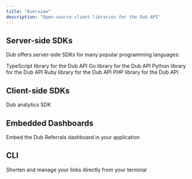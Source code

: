 ```yaml
---
title: "Overview"
description: "Open-source client libraries for the Dub API"
---
```


## Server-side SDKs

Dub offers server-side SDKs for many popular programming languages:

<CardGroup cols={2}>
  <Card title="TypeScript" icon="npm" href="/sdks/typescript">
    TypeScript library for the Dub API
  </Card>
  <Card title="Go" icon="golang" href="/sdks/go">
    Go library for the Dub API
  </Card>
  <Card title="Python" icon="python" href="/sdks/python">
    Python library for the Dub API
  </Card>
  <Card title="Ruby" icon="gem" href="/sdks/ruby">
    Ruby library for the Dub API
  </Card>
  <Card title="PHP" icon="php" href="/sdks/php">
    PHP library for the Dub API
  </Card>
</CardGroup>

## Client-side SDKs

<CardGroup cols={2}>
  <Card title="@dub/analytics" icon="js" href="/sdks/client-side/introduction">
    Dub analytics SDK
  </Card>
</CardGroup>

## Embedded Dashboards

<CardGroup cols={2}>
  <Card title="Referrals Embed" icon="window" href="/sdks/embed/referrals">
    Embed the Dub Referrals dashboard in your application
  </Card>
</CardGroup>

## CLI

<CardGroup cols={2}>
  <Card title="Dub CLI" icon="terminal" href="/sdks/cli">
    Shorten and manage your links directly from your terminal
  </Card>
</CardGroup>
